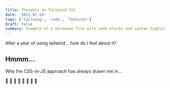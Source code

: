 ```yaml
---
title: Thoughts on Tailwind CSS
date: '2022-07-24'
tags: ['tailwing', 'code', 'features']
draft: false
summary: Example of a markdown file with code blocks and syntax highlighting
---
```


After a year of using tailwind... how do I feel about it?

## Hmmm...

Why the CSS-in-JS approach has always drawn me in...

🧁 🍰 💎 💅 🍩 🍑 🧩 🎨
